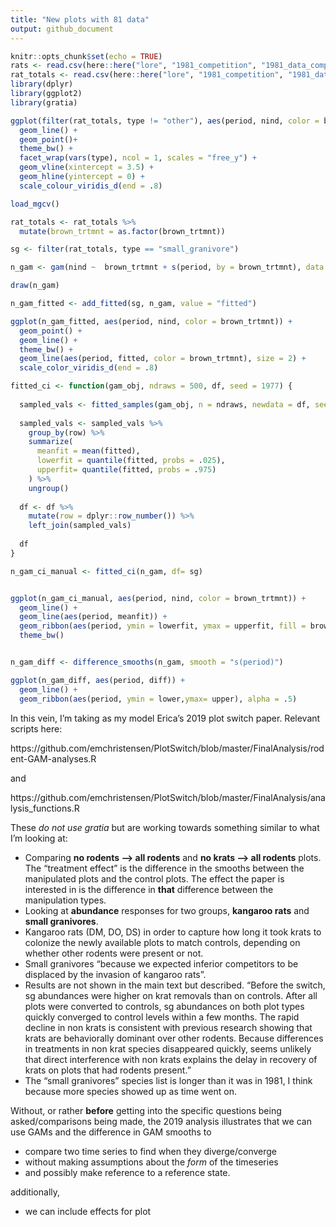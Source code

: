 ```yaml
---
title: "New plots with 81 data"
output: github_document
---
```


```r
knitr::opts_chunk$set(echo = TRUE)
rats <- read.csv(here::here("lore", "1981_competition", "1981_data_complete.csv"), stringsAsFactors = F)
rat_totals <- read.csv(here::here("lore", "1981_competition", "1981_data_statevars.csv"), stringsAsFactors = F)
library(dplyr)
library(ggplot2)
library(gratia)
```

```r

ggplot(filter(rat_totals, type != "other"), aes(period, nind, color = brown_trtmnt)) +
  geom_line() +
  geom_point()+
  theme_bw() +
  facet_wrap(vars(type), ncol = 1, scales = "free_y") +
  geom_vline(xintercept = 3.5) +
  geom_hline(yintercept = 0) +
  scale_colour_viridis_d(end = .8)

```
```r
load_mgcv()

rat_totals <- rat_totals %>%
  mutate(brown_trtmnt = as.factor(brown_trtmnt))

sg <- filter(rat_totals, type == "small_granivore")

n_gam <- gam(nind ~  brown_trtmnt + s(period, by = brown_trtmnt), data = sg, method = "REML", family = "poisson")

draw(n_gam)

n_gam_fitted <- add_fitted(sg, n_gam, value = "fitted")

ggplot(n_gam_fitted, aes(period, nind, color = brown_trtmnt)) +
  geom_point() +
  geom_line() +
  theme_bw() +
  geom_line(aes(period, fitted, color = brown_trtmnt), size = 2) +
  scale_color_viridis_d(end = .8)

fitted_ci <- function(gam_obj, ndraws = 500, df, seed = 1977) {
  
  sampled_vals <- fitted_samples(gam_obj, n = ndraws, newdata = df, seed = seed)
  
  sampled_vals <- sampled_vals %>%
    group_by(row) %>%
    summarize(
      meanfit = mean(fitted),
      lowerfit = quantile(fitted, probs = .025),
      upperfit= quantile(fitted, probs = .975)
    ) %>%
    ungroup()
  
  df <- df %>%
    mutate(row = dplyr::row_number()) %>%
    left_join(sampled_vals)
  
  df  
}

n_gam_ci_manual <- fitted_ci(n_gam, df= sg)


ggplot(n_gam_ci_manual, aes(period, nind, color = brown_trtmnt)) +
  geom_line() +
  geom_line(aes(period, meanfit)) +
  geom_ribbon(aes(period, ymin = lowerfit, ymax = upperfit, fill = brown_trtmnt), alpha = .5) +
  theme_bw()


n_gam_diff <- difference_smooths(n_gam, smooth = "s(period)")

ggplot(n_gam_diff, aes(period, diff)) +
  geom_line() +
  geom_ribbon(aes(period, ymin = lower,ymax= upper), alpha = .5)


```

In this vein, I'm taking as my model Erica's 2019 plot switch paper. Relevant scripts here:

https://github.com/emchristensen/PlotSwitch/blob/master/FinalAnalysis/rodent-GAM-analyses.R

and 

https://github.com/emchristensen/PlotSwitch/blob/master/FinalAnalysis/analysis_functions.R 

These *do not use gratia* but are working towards something similar to what I'm looking at:

- Comparing **no rodents --> all rodents** and **no krats --> all rodents** plots. The "treatment effect" is the difference in the smooths between the manipulated plots and the control plots. The effect the paper is interested in is the difference in **that** difference between the manipulation types. 
- Looking at **abundance** responses for two groups, **kangaroo rats** and **small granivores**. 
- Kangaroo rats (DM, DO, DS) in order to capture how long it took krats to colonize the newly available plots to match controls, depending on whether other rodents were present or not.
- Small granivores "because we expected inferior competitors to be displaced by the invasion of kangaroo rats". 
- Results are not shown in the main text but described. "Before the switch, sg abundances were higher on krat removals than on controls. After all plots were converted to controls, sg abundances on both plot types quickly converged to control levels within a few months. The rapid decline in non krats is consistent with previous research showing that krats are behaviorally dominant over other rodents. Because differences in treatments in non krat species disappeared quickly, seems unlikely that direct interference with non krats explains the delay in recovery of krats on plots that had rodents present."
- The "small granivores" species list is longer than it was in 1981, I think because more species showed up as time went on.


Without, or rather **before** getting into the specific questions being asked/comparisons being made, the 2019 analysis illustrates that we can use GAMs and the difference in GAM smooths to

- compare two time series to find when they diverge/converge
- without making assumptions about the *form* of the timeseries
- and possibly make reference to a reference state.

additionally,

- we can include effects for plot


